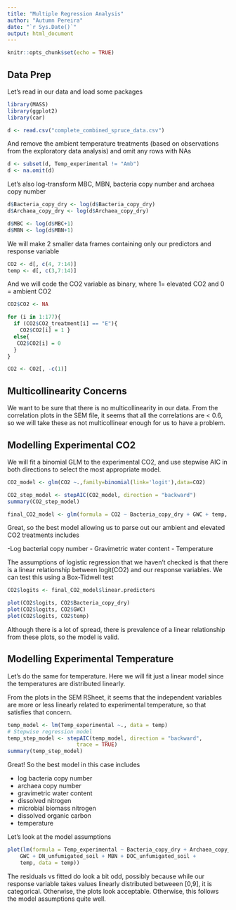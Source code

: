 ```yaml
---
title: "Multiple Regression Analysis"
author: "Autumn Pereira"
date: "`r Sys.Date()`"
output: html_document
---
```


```r
knitr::opts_chunk$set(echo = TRUE)
```

## Data Prep

Let's read in our data and load some packages

```r
library(MASS)
library(ggplot2)
library(car)

d <- read.csv("complete_combined_spruce_data.csv")
```

And remove the ambient temperature treatments (based on observations from the exploratory data analysis) and omit any rows with NAs

```r
d <- subset(d, Temp_experimental != "Amb")
d <- na.omit(d)
```

Let's also log-transform MBC, MBN, bacteria copy number and archaea copy number

```r
d$Bacteria_copy_dry <- log(d$Bacteria_copy_dry)
d$Archaea_copy_dry <- log(d$Archaea_copy_dry)

d$MBC <- log(d$MBC+1)
d$MBN <- log(d$MBN+1)
```


We will make 2 smaller data frames containing only our predictors and response variable

```r
CO2 <- d[, c(4, 7:14)]
temp <- d[, c(3,7:14)]
```

And we will code the CO2 variable as binary, where 1= elevated CO2 and 0 = ambient CO2

```r
CO2$CO2 <- NA

for (i in 1:177){
  if (CO2$CO2_treatment[i] == "E"){
    CO2$CO2[i] = 1 }
  else{
   CO2$CO2[i] = 0 
  }
}

CO2 <- CO2[, -c(1)]
```

## Multicollinearity Concerns

We want to be sure that there is no multicollinearity in our data. From the correlation plots in the SEM file, it seems that all the correlations are < 0.6, so we will take these as not multicollinear enough for us to have a problem.

## Modelling Experimental CO2

We will fit a binomial GLM to the experimental CO2, and use stepwise AIC in both directions to select the most appropriate model.

```r
CO2_model <- glm(CO2 ~.,family=binomial(link='logit'),data=CO2)

CO2_step_model <- stepAIC(CO2_model, direction = "backward")
summary(CO2_step_model)

final_CO2_model <- glm(formula = CO2 ~ Bacteria_copy_dry + GWC + temp, family = binomial(link = "logit"), data = CO2)
```

Great, so the best model allowing us to parse out our ambient and elevated CO2 treatments includes

-Log bacterial copy number
- Gravimetric water content
- Temperature

The assumptions of logistic regression that we haven't checked is that there is a linear relationship between logit(CO2) and our response variables. We can test this using a Box-Tidwell test

```r
CO2$logits <- final_CO2_model$linear.predictors
```

```r
plot(CO2$logits, CO2$Bacteria_copy_dry)
plot(CO2$logits, CO2$GWC)
plot(CO2$logits, CO2$temp)
```

Although there is a lot of spread, there is prevalence of a linear relationship from these plots, so the model is valid.

## Modelling Experimental Temperature

Let's do the same for temperature. Here we will fit just a linear model since the temperatures are distributed linearly.

From the plots in the SEM RSheet, it seems that the independent variables are more or less linearly related to experimental temperature, so that satisfies that concern.

```r
temp_model <- lm(Temp_experimental ~., data = temp)
# Stepwise regression model
temp_step_model <- stepAIC(temp_model, direction = "backward", 
                      trace = TRUE)
summary(temp_step_model)
```

Great! So the best model in this case includes

- log bacteria copy number
- archaea copy number
- gravimetric water content
- dissolved nitrogen
- microbial biomass nitrogen
- dissolved organic carbon
- temperature

Let's look at the model assumptions

```r
plot(lm(formula = Temp_experimental ~ Bacteria_copy_dry + Archaea_copy_dry + 
    GWC + DN_unfumigated_soil + MBN + DOC_unfumigated_soil + 
    temp, data = temp))
```
The residuals vs fitted do look a bit odd, possibly because while our response variable takes values linearly distributed betweeen [0,9], it is categorical. Otherwise, the plots look acceptable. Otherwise, this follows the model assumptions quite well.

